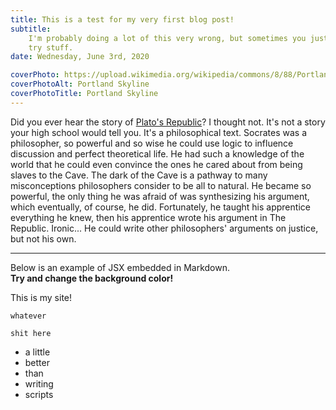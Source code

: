 ```yaml
---
title: This is a test for my very first blog post!
subtitle:
    I'm probably doing a lot of this very wrong, but sometimes you just gotta
    try stuff.
date: Wednesday, June 3rd, 2020

coverPhoto: https://upload.wikimedia.org/wikipedia/commons/8/88/Portland_and_Mt._Hood_from_Pittock_Mansion.jpg
coverPhotoAlt: Portland Skyline
coverPhotoTitle: Portland Skyline
---
```


Did you ever hear the story of
[Plato's Republic](<https://en.wikipedia.org/wiki/Republic_(Plato)>)? I thought
not. It's not a story your high school would tell you. It's a philosophical
text. Socrates was a philosopher, so powerful and so wise he could use logic to
influence discussion and perfect theoretical life. He had such a knowledge of
the world that he could even convince the ones he cared about from being slaves
to the Cave. The dark of the Cave is a pathway to many misconceptions
philosophers consider to be all to natural. He became so powerful, the only
thing he was afraid of was synthesizing his argument, which eventually, of
course, he did. Fortunately, he taught his apprentice everything he knew, then
his apprentice wrote his argument in The Republic. Ironic... He could write
other philosophers' arguments on justice, but not his own.

---

Below is an example of JSX embedded in Markdown. <br /> **Try and change the
background color!**

This is my site!

`whatever`

```
shit here
```

-   a little
-   better
-   than
-   writing
-   scripts

